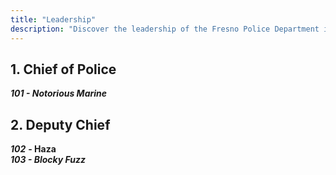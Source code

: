 ```yaml
---
title: "Leadership"
description: "Discover the leadership of the Fresno Police Department in Fresno Roleplay."
---
```


## 1. Chief of Police

**_101 - Notorious Marine_**

## 2. Deputy Chief

**_102_** **- Haza**\
**_103 - Blocky Fuzz_**